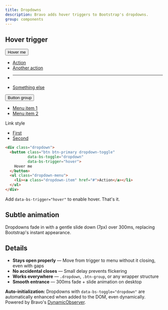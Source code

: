 ```yaml
---
title: Dropdowns
description: Bravo adds hover triggers to Bootstrap's dropdowns.
group: components
---
```


## Hover trigger

<div class="bd-example mb-3">
  <div class="dropdown me-2 d-inline-block">
    <button class="btn btn-primary dropdown-toggle" 
            data-bs-toggle="dropdown"
            data-bs-trigger="hover">
      Hover me
    </button>
    <ul class="dropdown-menu">
      <li><a class="dropdown-item" href="#">Action</a></li>
      <li><a class="dropdown-item" href="#">Another action</a></li>
      <li><hr class="dropdown-divider" /></li>
      <li><a class="dropdown-item" href="#">Something else</a></li>
    </ul>
  </div>
  
  <div class="btn-group me-2">
    <button type="button" class="btn btn-secondary dropdown-toggle" 
            data-bs-toggle="dropdown"
            data-bs-trigger="hover">
      Button group
    </button>
    <ul class="dropdown-menu">
      <li><a class="dropdown-item" href="#">Menu item 1</a></li>
      <li><a class="dropdown-item" href="#">Menu item 2</a></li>
    </ul>
  </div>
  
  <div class="dropdown d-inline-block">
    <a class="btn btn-link dropdown-toggle text-decoration-none" 
       data-bs-toggle="dropdown"
       data-bs-trigger="hover">
      Link style
    </a>
    <ul class="dropdown-menu">
      <li><a class="dropdown-item" href="#">First</a></li>
      <li><a class="dropdown-item" href="#">Second</a></li>
    </ul>
  </div>
</div>

```html
<div class="dropdown">
  <button class="btn btn-primary dropdown-toggle" 
          data-bs-toggle="dropdown"
          data-bs-trigger="hover">
    Hover me
  </button>
  <ul class="dropdown-menu">
    <li><a class="dropdown-item" href="#">Action</a></li>
  </ul>
</div>
```

Add `data-bs-trigger="hover"` to enable hover. That's it.

## Subtle animation

Dropdowns fade in with a gentle slide down (7px) over 300ms, replacing Bootstrap's instant appearance.

## Details

* **Stays open properly** — Move from trigger to menu without it closing, even with gaps
* **No accidental closes** — Small delay prevents flickering
* **Works everywhere** — `.dropdown`, `.btn-group`, or any wrapper structure
* **Smooth entrance** — 300ms fade + slide animation on desktop

<div class="alert alert-info mt-4">
  <strong>Auto-initialization:</strong> Dropdowns with <code>data-bs-toggle="dropdown"</code> are automatically enhanced when added to the DOM, even dynamically. Powered by Bravo's <a href="/docs/0.0/javascript/dynamic-observer/">DynamicObserver</a>.
</div>